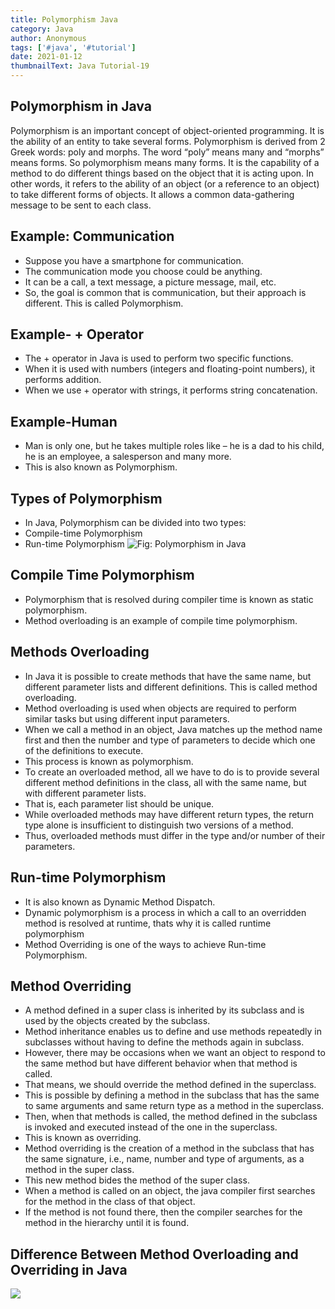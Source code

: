 ```yaml
---
title: Polymorphism Java
category: Java
author: Anonymous
tags: ['#java', '#tutorial']
date: 2021-01-12
thumbnailText: Java Tutorial-19
---
```

## Polymorphism in Java
Polymorphism is an important concept of object-oriented programming. It is the ability of an entity to take several forms. Polymorphism is derived from 2 Greek words: poly and morphs. The word “poly” means many and “morphs” means forms. So polymorphism means many forms. It is the capability of a method to do different things based on the object that it is acting upon. In other words, it refers to the ability of an object (or a reference to an object) to take different forms of objects. It allows a common data-gathering message to be sent to each class.

## Example: Communication
- Suppose you have a smartphone for communication.
- The communication mode you choose could be anything.
- It can be a call, a text message, a picture message, mail, etc.
- So, the goal is common that is communication, but their approach is different. This is called Polymorphism.
## Example- + Operator
- The + operator in Java is used to perform two specific functions.
- When it is used with numbers (integers and floating-point numbers), it performs addition.
- When we use + operator with strings, it performs string concatenation.
## Example-Human
- Man is only one, but he takes multiple roles like – he is a dad to his child, he is an employee, a salesperson and many more.
- This is also known as Polymorphism.
## Types of Polymorphism
- In Java, Polymorphism can be divided into two types:
- Compile-time Polymorphism
- Run-time Polymorphism
![Fig: Polymorphism in Java](../../assets/javaPic/poly.jpg)
## Compile Time Polymorphism
- Polymorphism that is resolved during compiler time is known as static polymorphism.
- Method overloading is an example of compile time polymorphism.

## Methods Overloading
- In Java it is possible to create methods that have the same name, but different parameter lists and different definitions. This is called method overloading.
- Method overloading is used when objects are required to perform similar tasks but using different input parameters.
- When we call a method in an object, Java matches up the method name first and then the number and type of parameters to decide which one of the definitions to execute.
- This process is known as polymorphism.
- To create an overloaded method, all we have to do is to provide several different method definitions in the class, all with the same name, but with different parameter lists.
- That is, each parameter list should be unique.
- While overloaded methods may have different return types, the return type alone is insufficient to distinguish two versions of a method.
- Thus, overloaded methods must differ in the type and/or number of their parameters.
## Run-time Polymorphism
- It is also known as Dynamic Method Dispatch.
- Dynamic polymorphism is a process in which a call to an overridden method is resolved at runtime, thats why it is called runtime polymorphism
- Method Overriding is one of the ways to achieve Run-time Polymorphism.
## Method Overriding
- A method defined in a super class is inherited by its subclass and is used by the objects created by the subclass.
- Method inheritance enables us to define and use methods repeatedly in subclasses without having to define the methods again in subclass.
- However, there may be occasions when we want an object to respond to the same method but have different behavior when that method is called.
- That means, we should override the method defined in the superclass.
- This is possible by defining a method in the subclass that has the same to same arguments and same return type as a method in the superclass.
- Then, when that methods is called, the method defined in the subclass is invoked and executed instead of the one in the superclass.
- This is known as overriding.
- Method overriding is the creation of a method in the subclass that has the same signature, i.e., name, number and type of arguments, as a method in the super class.
- This new method bides the method of the super class.
- When a method is called on an object, the java compiler first searches for the method in the class of that object.
- If the method is not found there, then the compiler searches for the method in the hierarchy until it is found.
## Difference Between Method Overloading and Overriding in Java
![](../../assets/javaPic/loadride.png)